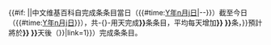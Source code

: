 {{#if: {{{short|}}} ||中文维基百科自完成'''{{formatnum:{{{1|1200000}}}}}'''条条目當日（{{#time:[[Y年]][[n月j日]]|{{{2|2021}}}-{{{3|05}}}-{{{4|31}}}}}）截至今日（{{#time:[[Y年]][[n月j日]]}}），共-{}-用'''{{Age in days|month1={{{3|05}}}|day1={{{4|31}}}|year1={{{2|2021}}}}}'''天完成'''{{formatnum:{{#expr:{{NUMBEROFARTICLES:R}}-{{{1|1200000}}}}}}}'''条条目，平均每天增加'''{{formatnum:{{rounddown|{{#expr:({{NUMBEROFARTICLES:R}}-{{{1|1200000}}}) / {{#ifeq:{{Age in days|month1={{{3|05}}}|day1={{{4|31}}}|year1={{{2|2021}}}}}|0|1|{{Age in days|month1={{{3|05}}}|day1={{{4|31}}}|year1={{{2|2021}}}}}}}}}}} }}'''条，}}預計將於'''{{formatnum:{{rounddown|{{#expr: ({{{5|1234567}}} - {{NUMBEROFARTICLES:R}}) / (({{NUMBEROFARTICLES:R}} -{{{1|1200000}}}) / {{#ifeq:{{Age in days|month1={{{3|05}}}|day1={{{4|31}}}|year1={{{2|2021}}}}}|0|1|{{Age in days|month1={{{3|05}}}|day1={{{4|31}}}|year1={{{2|2021}}}}}}}) }}}} }}'''天後（{{Date.day+n|{{rounddown|{{#expr: ({{{5|1234567}}} - {{NUMBEROFARTICLES:R}}) / (({{NUMBEROFARTICLES:R}} -{{{1|1200000}}}) / {{#ifeq:{{Age in days|month1={{{3|05}}}|day1={{{4|31}}}|year1={{{2|2021}}}}}|0|1|{{Age in days|month1={{{3|05}}}|day1={{{4|31}}}|year1={{{2|2021}}}}}}}) }}}}|link=1}}）完成'''{{formatnum:{{{5|1234567}}}}}'''条条目。<noinclude>

{{documentation}}
</noinclude>